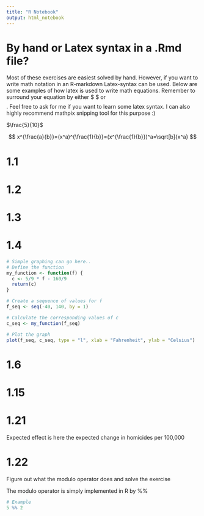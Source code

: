 ```yaml
---
title: "R Notebook"
output: html_notebook
---
```


# By hand or Latex syntax in a .Rmd file?
Most of these exercises are easiest solved by hand. However, if you want to write math notation in an R-markdown Latex-syntax can be used. Below are some examples of how latex is used to write math equations. Remember to surround your equation by either $ $ or $$ $$. Feel free to ask for me if you want to learn some latex syntax. I can also highly recommend mathpix snipping tool for this purpose :)

$\frac{5}{10}$

$$
x^{\frac{a}{b}}=(x^a)^{\frac{1}{b}}=(x^{\frac{1}{b}})^a=\sqrt[b]{x^a}
$$

# 1.1

# 1.2

# 1.3

# 1.4
```r
# Simple graphing can go here..
# Define the function
my_function <- function(f) {
  c <- 5/9 * f - 160/9
  return(c)
}

# Create a sequence of values for f
f_seq <- seq(-40, 140, by = 1)

# Calculate the corresponding values of c
c_seq <- my_function(f_seq)

# Plot the graph
plot(f_seq, c_seq, type = "l", xlab = "Fahrenheit", ylab = "Celsius")

```

# 1.6

# 1.15

# 1.21
Expected effect is here the expected change in homicides per 100,000

# 1.22
Figure out what the modulo operator does and solve the exercise

The modulo operator is simply implemented in R by %%

```r
# Example
5 %% 2 
```





